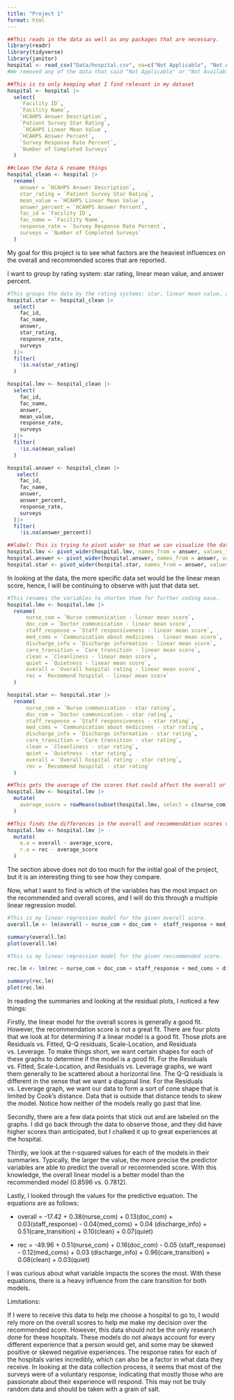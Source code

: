 ```yaml
---
title: "Project 1"
format: html
---
```


```r
##This reads in the data as well as any packages that are necessary. 
library(readr)
library(tidyverse)
library(janitor)
hospital <- read_csv("Data/hospital.csv", na=c("Not Applicable", "Not Available"))
#We removed any of the data that said "Not Applicable" or "Not Available" and replaced it with a N/A that would help for further data analysis. 
```

```r
##This is to only keeping what I find relevant in my dataset
hospital <- hospital |>
  select(
    `Facility ID`,
    `Facility Name`, 
    `HCAHPS Answer Description`, 
    `Patient Survey Star Rating`, 
     `HCAHPS Linear Mean Value`,
    `HCAHPS Answer Percent`,
    `Survey Response Rate Percent`,
    `Number of Completed Surveys`
  )
```

```r
##clean the data & rename things
hospital_clean <- hospital |>
  rename(
    answer = `HCAHPS Answer Description`,
    star_rating = `Patient Survey Star Rating`,
    mean_value = `HCAHPS Linear Mean Value`,
    answer_percent = `HCAHPS Answer Percent`,
    fac_id = `Facility ID`,
    fac_name = `Facility Name`, 
    response_rate = `Survey Response Rate Percent`,
    surveys = `Number of Completed Surveys`
  )
```

My goal for this project is to see what factors are the heaviest influences on the overall and recommended scores that are reported.

I want to group by rating system: star rating, linear mean value, and answer percent.

```r
#This groups the data by the rating systems: star, linear mean value, and answer percent. 
hospital.star <- hospital_clean |>
  select(
    fac_id,
    fac_name, 
    answer, 
    star_rating, 
    response_rate,
    surveys
  )|>
  filter( 
    !is.na(star_rating)
  )

hospital.lmv <- hospital_clean |>
  select(
    fac_id,
    fac_name, 
    answer, 
    mean_value, 
    response_rate, 
    surveys
  )|>
  filter( 
    !is.na(mean_value)
  )

hospital.answer <- hospital_clean |>
   select(
    fac_id,
    fac_name, 
    answer, 
    answer_percent, 
    response_rate,
    surveys
  )|>
  filter( 
    !is.na(answer_percent))
```

```r
##label: This is trying to pivot wider so that we can visualize the data in a different way. 
hospital.lmv <- pivot_wider(hospital.lmv, names_from = answer, values_from = mean_value)
hospital.answer <- pivot_wider(hospital.answer, names_from = answer, values_from = answer_percent)
hospital.star <- pivot_wider(hospital.star, names_from = answer, values_from = star_rating)
```

In looking at the data, the more specific data set would be the linear mean score, hence, I will be continuing to observe with just that data set.

```r
#This renames the variables to shorten them for further coding ease.
hospital.lmv <- hospital.lmv |>
  rename(
      nurse_com = `Nurse communication - linear mean score`,
      doc_com = `Doctor communication - linear mean score`,
      staff_response = `Staff responsiveness - linear mean score`,
      med_coms = `Communication about medicines - linear mean score`, 
      discharge_info = `Discharge information - linear mean score`,
      care_transition = `Care transition - linear mean score`,
      clean = `Cleanliness - linear mean score`,
      quiet = `Quietness - linear mean score`,
      overall = `Overall hospital rating - linear mean score`,
      rec = `Recommend hospital - linear mean score`
  )

hospital.star <- hospital.star |>
  rename(
      nurse_com = `Nurse communication - star rating`,
      doc_com = `Doctor communication - star rating`,
      staff_response = `Staff responsiveness - star rating`,
      med_coms = `Communication about medicines - star rating`, 
      discharge_info = `Discharge information - star rating`,
      care_transition = `Care transition - star rating`,
      clean = `Cleanliness - star rating`,
      quiet = `Quietness - star rating`,
      overall = `Overall hospital rating - star rating`,
      rec = `Recommend hospital - star rating`
  )
```

```r
##This gets the average of the scores that could affect the overall or recommended score and creates a new column for that data point for each hospital. 
hospital.lmv <- hospital.lmv |>
  mutate( 
    average_score = rowMeans(subset(hospital.lmv, select = c(nurse_com, doc_com, staff_response, med_coms, discharge_info, care_transition, clean, quiet)), na.rm = TRUE)
  )
```

```r
##This finds the differences in the overall and recommendation scores versus the calculated average score. 
hospital.lmv <- hospital.lmv |>
  mutate(
    o.a = overall - average_score, 
    r.a = rec - average_score
  )
```

The section above does not do too much for the initial goal of the project, but it is an interesting thing to see how they compare.

Now, what I want to find is which of the variables has the most impact on the recommended and overall scores, and I will do this through a multiple linear regression model.

```r
#This is my linear regression model for the given overall score. 
overall.lm <- lm(overall ~ nurse_com + doc_com +  staff_response + med_coms + discharge_info + care_transition + clean + quiet, data = hospital.lmv)

summary(overall.lm)
plot(overall.lm)
```

```r
#This is my linear regression model for the given reccommended score. 

rec.lm <- lm(rec ~ nurse_com + doc_com + staff_response + med_coms + discharge_info + care_transition + clean + quiet, data = hospital.lmv)

summary(rec.lm)
plot(rec.lm)
```

In reading the summaries and looking at the residual plots, I noticed a few things:

Firstly, the linear model for the overall scores is generally a good fit. However, the recommendation score is not a great fit. There are four plots that we look at for determining if a linear model is a good fit. Those plots are Residuals vs. Fitted, Q-Q residuals, Scale-Location, and Residuals vs. Leverage. To make things short, we want certain shapes for each of these graphs to determine if the model is a good fit. For the Residuals vs. Fitted, Scale-Location, and Residuals vs. Leverage graphs, we want them generally to be scattered about a horizontal line. The Q-Q residuals is different in the sense that we want a diagonal line. For the Residuals vs. Leverage graph, we want our data to form a sort of cone shape that is limited by Cook's distance. Data that is outside that distance tends to skew the model. Notice how neither of the models really go past that line.

Secondly, there are a few data points that stick out and are labeled on the graphs. I did go back through the data to observe those, and they did have higher scores than anticipated, but I chalked it up to great experiences at the hospital.

Thirdly, we look at the r-squared values for each of the models in their summaries. Typically, the larger the value, the more precise the predictor variables are able to predict the overall or recommended score. With this knowledge, the overall linear model is a better model than the recommended model (0.8596 vs. 0.7812).

Lastly, I looked through the values for the predictive equation. The equations are as follows:

-   overall = -17.42 + 0.38(nurse_com) + 0.13(doc_com) + 0.03(staff_response) - 0.04(med_coms) + 0.04 (discharge_info) + 0.51(care_transition) + 0.10(clean) + 0.07(quiet)

-   rec = -49.96 + 0.51(nurse_com) + 0.16(doc_com) - 0.05 (staff_response) - 0.12(med_coms) + 0.03 (discharge_info) + 0.96(care_transition) + 0.08(clean) + 0.03(quiet)

I was curious about what variable impacts the scores the most. With these equations, there is a heavy influence from the care transition for both models.

Limitations:

If I were to receive this data to help me choose a hospital to go to, I would rely more on the overall scores to help me make my decision over the recommended score. However, this data should not be the only research done for these hospitals. These models do not always account for every different experience that a person would get, and some may be skewed positive or skewed negative experiences. The response rates for each of the hospitals varies incredibly, which can also be a factor in what data they receive. In looking at the data collection process, it seems that most of the surveys were of a voluntary response, indicating that mostly those who are passionate about their experience will respond. This may not be truly random data and should be taken with a grain of salt.
